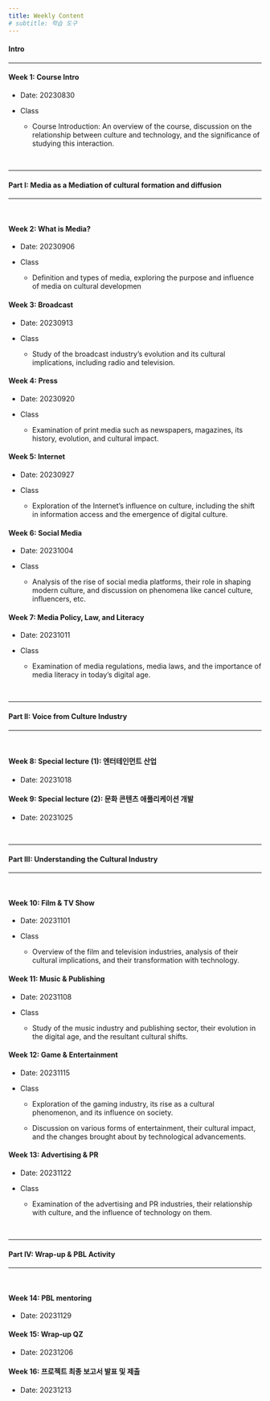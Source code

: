 ```yaml
---
title: Weekly Content
# subtitle: 학습 도구
---
```



####  **Intro**

------------------------------------------------------------------------

#### **Week 1**: Course Intro

-   Date: 20230830

-   Class

    -   Course Introduction: An overview of the course, discussion on the relationship between culture and technology, and the significance of studying this interaction.



</br>

------------------------------------------------------------------------

####  **Part I: Media as a Mediation of cultural formation and diffusion**

------------------------------------------------------------------------

</br>

#### **Week 2**: What is Media?

-   Date: 20230906

-   Class

    -   Definition and types of media, exploring the purpose and influence of media on cultural developmen

#### **Week 3**: Broadcast

-   Date: 20230913

-   Class

    -   Study of the broadcast industry's evolution and its cultural implications, including radio and television.

#### **Week 4**: Press

-   Date: 20230920

-   Class

    -   Examination of print media such as newspapers, magazines, its history, evolution, and cultural impact.

#### **Week 5**: Internet

-   Date: 20230927

-   Class

    -   Exploration of the Internet's influence on culture, including the shift in information access and the emergence of digital culture.

#### **Week 6**: Social Media

-   Date: 20231004

-   Class

    -   Analysis of the rise of social media platforms, their role in shaping modern culture, and discussion on phenomena like cancel culture, influencers, etc.

#### **Week 7**: Media Policy, Law, and Literacy

-   Date: 20231011

-   Class

    -   Examination of media regulations, media laws, and the importance of media literacy in today's digital age.
    

</br>

------------------------------------------------------------------------

####  **Part II: Voice from Culture Industry**

------------------------------------------------------------------------

</br>

#### **Week 8**: Special lecture (1): 엔터테인먼트 산업

-   Date: 20231018

#### **Week 9**: Special lecture (2): 문화 콘텐츠 애플리케이션 개발

-   Date: 20231025


</br>


------------------------------------------------------------------------

####  **Part III: Understanding the Cultural Industry**

------------------------------------------------------------------------

</br>

#### **Week 10**: Film & TV Show

-   Date: 20231101

-   Class

    -   Overview of the film and television industries, analysis of their cultural implications, and their transformation with technology.

#### **Week 11**: Music & Publishing

-   Date: 20231108

-   Class

    -   Study of the music industry and publishing sector, their evolution in the digital age, and the resultant cultural shifts.

#### **Week 12**: Game & Entertainment

-   Date: 20231115

-   Class

    -   Exploration of the gaming industry, its rise as a cultural phenomenon, and its influence on society.

    -   Discussion on various forms of entertainment, their cultural impact, and the changes brought about by technological advancements.

#### **Week 13**: Advertising & PR

-   Date: 20231122

-   Class

    -   Examination of the advertising and PR industries, their relationship with culture, and the influence of technology on them.


</br>


------------------------------------------------------------------------

####  **Part IV: Wrap-up & PBL Activity**

------------------------------------------------------------------------

</br>

#### **Week 14**: PBL mentoring

-   Date: 20231129

#### **Week 15**: Wrap-up QZ

-   Date: 20231206

#### **Week 16**: 프로젝트 최종 보고서 발표 및 제출

-   Date: 20231213
